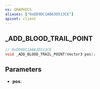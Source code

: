 ```yaml
---
ns: GRAPHICS
aliases: ["0xDD9DC1AB63D513CE"]
apiset: client
---
```

## _ADD_BLOOD_TRAIL_POINT

```c
// 0xDD9DC1AB63D513CE
void _ADD_BLOOD_TRAIL_POINT(Vector3 pos);
```


## Parameters
* **pos**: